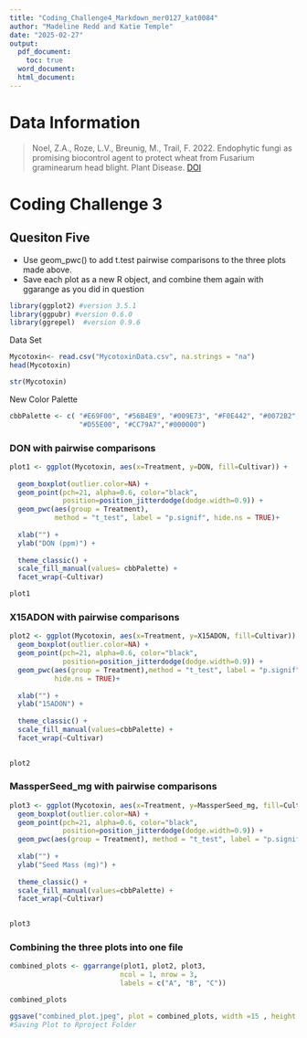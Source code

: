 ```yaml
---
title: "Coding_Challenge4_Markdown_mer0127_kat0084"
author: "Madeline Redd and Katie Temple"
date: "2025-02-27"
output:
  pdf_document:
    toc: true
  word_document: 
  html_document: 
---
```

# Data Information  
> Noel, Z.A., Roze, L.V., Breunig, M., Trail, F. 2022. Endophytic fungi as promising 
> biocontrol agent to protect wheat from Fusarium graminearum head blight. Plant Disease. 
> [DOI](https://apsjournals.apsnet.org/doi/10.1094/PDIS-06-21-1253-RE)

# Coding Challenge 3 
## Quesiton Five
  - Use geom_pwc() to add t.test pairwise comparisons to the three plots made 
    above. 
  - Save each plot as a new R object, and combine them again with ggarange as 
    you did in question


```r
library(ggplot2) #version 3.5.1
library(ggpubr) #version 0.6.0
library(ggrepel)  #version 0.9.6
```

Data Set

```r
Mycotoxin<- read.csv("MycotoxinData.csv", na.strings = "na")
head(Mycotoxin)

str(Mycotoxin)
```


New Color Palette
```r
cbbPalette <- c( "#E69F00", "#56B4E9", "#009E73", "#F0E442", "#0072B2",
                 "#D55E00", "#CC79A7","#000000")
```


### DON with pairwise comparisons
```r
plot1 <- ggplot(Mycotoxin, aes(x=Treatment, y=DON, fill=Cultivar)) +
  
  geom_boxplot(outlier.color=NA) +
  geom_point(pch=21, alpha=0.6, color="black", 
             position=position_jitterdodge(dodge.width=0.9)) +
  geom_pwc(aes(group = Treatment),
           method = "t_test", label = "p.signif", hide.ns = TRUE)+
  
  xlab("") +
  ylab("DON (ppm)") +
 
  theme_classic() +
  scale_fill_manual(values= cbbPalette) +
  facet_wrap(~Cultivar)

plot1
```

### X15ADON with pairwise comparisons
```r
plot2 <- ggplot(Mycotoxin, aes(x=Treatment, y=X15ADON, fill=Cultivar)) +
  geom_boxplot(outlier.color=NA) +
  geom_point(pch=21, alpha=0.6, color="black", 
             position=position_jitterdodge(dodge.width=0.9)) +
  geom_pwc(aes(group = Treatment),method = "t_test", label = "p.signif", 
           hide.ns = TRUE)+
  
  xlab("") +
  ylab("15ADON") +
  
  theme_classic() +
  scale_fill_manual(values=cbbPalette) +
  facet_wrap(~Cultivar) 
  

plot2
```

### MassperSeed_mg with pairwise comparisons
```r

plot3 <- ggplot(Mycotoxin, aes(x=Treatment, y=MassperSeed_mg, fill=Cultivar)) +
  geom_boxplot(outlier.color=NA) +
  geom_point(pch=21, alpha=0.6, color="black", 
             position=position_jitterdodge(dodge.width=0.9)) +
  geom_pwc(aes(group = Treatment), method = "t_test", label = "p.signif")+
  
  xlab("") +
  ylab("Seed Mass (mg)") +
  
  theme_classic() +
  scale_fill_manual(values=cbbPalette) +
  facet_wrap(~Cultivar) 
  

plot3
```

### Combining the three plots into one file
```r
combined_plots <- ggarrange(plot1, plot2, plot3, 
                           ncol = 1, nrow = 3, 
                           labels = c("A", "B", "C"))

combined_plots

ggsave("combined_plot.jpeg", plot = combined_plots, width =15 , height = 10) 
#Saving Plot to Rproject Folder

```


